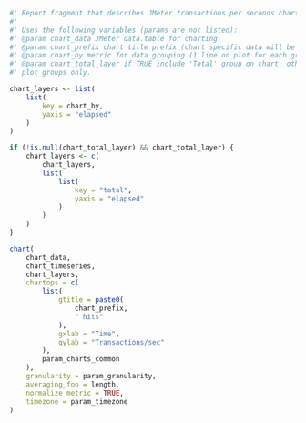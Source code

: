 ```r

#' Report fragment that describes JMeter transactions per seconds chart.
#'
#' Uses the following variables (params are not listed):
#' @param chart_data JMeter data.table for charting.
#' @param chart_prefix chart title prefix (chart specific data will be appended).
#' @param chart_by metric for data grouping (1 line on plot for each group).
#' @param chart_total_layer if TRUE include 'Total' group on chart, otherwise
#' plot groups only.

chart_layers <- list(
    list(
        key = chart_by,
        yaxis = "elapsed"
    )
)

if (!is.null(chart_total_layer) && chart_total_layer) {
    chart_layers <- c(
        chart_layers,
        list(
            list(
                key = "total",
                yaxis = "elapsed"
            )
        )
    )
}

chart(
    chart_data,
    chart_timeseries,
    chart_layers,
    chartops = c(
        list(
            gtitle = paste0(
                chart_prefix,
                " hits"
            ),
            gxlab = "Time",
            gylab = "Transactions/sec"
        ),
        param_charts_common
    ),
    granularity = param_granularity,
    averaging_foo = length,
    normalize_metric = TRUE,
    timezone = param_timezone
)
```
